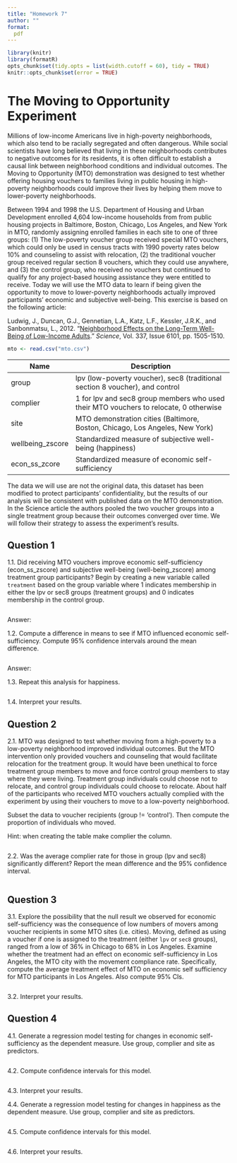 ```yaml
---
title: "Homework 7"
author: ""
format:
  pdf
---
```


```r
library(knitr)
library(formatR)
opts_chunk$set(tidy.opts = list(width.cutoff = 60), tidy = TRUE)
knitr::opts_chunk$set(error = TRUE)
```
# The Moving to Opportunity Experiment

Millions of low-income Americans live in high-poverty neighborhoods, which also tend to be racially segregated and often dangerous. While social scientists have long believed that living in these neighborhoods contributes to negative outcomes for its residents, it is often difficult to establish a causal link between neighborhood conditions and individual outcomes. The Moving to Opportunity (MTO) demonstration was designed to test whether offering housing vouchers to families living in public housing in high-poverty neighborhoods could improve their lives by helping them move to lower-poverty neighborhoods. 

Between 1994 and 1998 the U.S. Department of Housing and Urban Development enrolled 4,604 low-income households from from public housing projects in Baltimore, Boston, Chicago, Los Angeles, and New York in MTO, randomly assigning enrolled families in each site to one of three groups: (1) The low-poverty voucher group received special MTO vouchers, which could only be used in census tracts with 1990 poverty rates below 10% and counseling to assist with relocation, (2) the traditional voucher group received regular section 8 vouchers, which they could use anywhere, and (3) the control group, who received no vouchers but continued to qualify for any project-based housing assistance they were entitled to receive. Today we will use the MTO data to learn if being given the opportunity to move to lower-poverty neighborhoods actually improved participants' economic and subjective well-being. This exercise is based on the following article:

Ludwig, J., Duncan, G.J., Gennetian, L.A., Katz, L.F., Kessler, J.R.K., and Sanbonmatsu, L., 2012. "[Neighborhood Effects on the Long-Term Well-Being of Low-Income Adults](https://dx.doi.org/10.1126/science.1224648)." *Science*, Vol. 337, Issue 6101, pp. 1505-1510.

```r
mto <- read.csv("mto.csv")
```

| Name             | Description                                                                           |
|------------------|---------------------------------------------------------------------------------------|
| group            | lpv (low-poverty voucher), sec8 (traditional section 8 voucher), and control          |
| complier         | 1 for lpv and sec8 group members who used their MTO vouchers to relocate, 0 otherwise |
| site             | MTO demonstration cities (Baltimore, Boston, Chicago, Los Angeles, New York)          |
| wellbeing_zscore | Standardized measure of subjective well-being (happiness)                              |
| econ_ss_zcore    | Standardized measure of economic self-sufficiency                                     |
 
The data we will use are not the original data, this dataset has been modified to protect participants' confidentiality, but the results of our analysis will be consistent with published data on the MTO demonstration. In the Science article the authors pooled the two voucher groups into a single treatment group because their outcomes converged over time. We will follow their strategy to assess the experiment's results. 

## Question 1

1.1. Did receiving MTO vouchers improve economic self-sufficiency (econ_ss_zscore) and subjective well-being (well-being_zscore) among treatment group participants?  Begin by creating a new variable called `treatment` based on the group variable where 1 indicates membership in either the lpv or sec8 groups (treatment groups) and 0 indicates membership in the control group.  

```r

```
Answer:

1.2. Compute a difference in means to see if MTO influenced economic self-sufficiency. Compute 95\% confidence intervals around the mean difference.

```r

```
Answer:

1.3. Repeat this analysis for happiness.

```r

```


1.4. Interpret your results.


## Question 2

2.1. MTO was designed to test whether moving from a high-poverty to a low-poverty neighborhood improved individual outcomes. But the MTO intervention only provided vouchers and counseling that would facilitate relocation for the treatment group.  It would have been unethical to force treatment group members to move and force control group members to stay where they were living. Treatment group individuals could choose not to relocate, and control group individuals could choose to relocate. About half of the participants who received MTO vouchers actually complied with the experiment by using their vouchers to move to a low-poverty neighborhood. 

Subset the data to voucher recipients (group != 'control'). Then compute the proportion of individuals who moved.

Hint: when creating the table make complier the column.

```r

```

2.2. Was the average complier rate for those in group (lpv and sec8) significantly different? Report the mean difference and the 95% confidence interval.

```r

```


## Question 3

3.1. Explore the possibility that the null result we observed for economic self-sufficiency was the consequence of low numbers of movers among voucher recipients in some MTO sites (i.e. cities). Moving, defined as using a voucher if one is assigned to the treatment (either `lpv` or `sec8` groups), ranged from a low of 36% in Chicago to 68% in Los Angeles. Examine whether the treatment had an effect on economic self-sufficiency in Los Angeles, the MTO city with the movement compliance rate.  Specifically, compute the average treatment effect of MTO on economic self sufficiency for MTO participants in Los Angeles.  Also compute 95\% CIs.

```r

```

3.2. Interpret your results.


## Question 4

4.1. Generate a regression model testing for changes in economic self-sufficiency as the dependent measure.  Use group, complier and site as predictors.

```r

```

4.2. Compute confidence intervals for this model.

```r

```

4.3. Interpret your results.


4.4. Generate a regression model testing for changes in happiness as the dependent measure.  Use group, complier and site as predictors.

```r

```

4.5. Compute confidence intervals for this model.

```r

```

4.6. Interpret your results.


